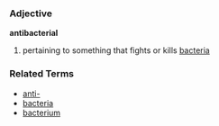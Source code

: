 ===Adjective===
'''antibacterial'''

# pertaining to something that fights or kills [[bacteria]]

===Related Terms===
*[[anti-]]
*[[bacteria]]
*[[bacterium]]